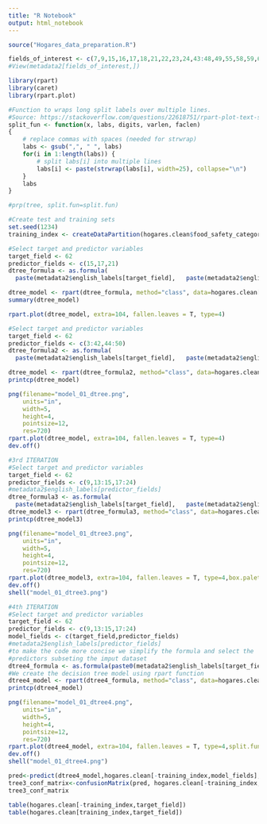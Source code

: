 ```yaml
---
title: "R Notebook"
output: html_notebook
---
```


```r
source("Hogares_data_preparation.R")

```
```r
fields_of_interest <- c(7,9,15,16,17,18,21,22,23,24,43:48,49,55,58,59,60,61,62,68)
#View(metadata2[fields_of_interest,])
```
```r
library(rpart)
library(caret)
library(rpart.plot)
```
```r
#Function to wraps long split labels over multiple lines.
#Source: https://stackoverflow.com/questions/22618751/rpart-plot-text-shorter
split_fun <- function(x, labs, digits, varlen, faclen)
{
    # replace commas with spaces (needed for strwrap)
    labs <- gsub(",", " ", labs)
    for(i in 1:length(labs)) {
        # split labs[i] into multiple lines
        labs[i] <- paste(strwrap(labs[i], width=25), collapse="\n")
    }
    labs
}

#prp(tree, split.fun=split.fun)
```

```r
#Create test and training sets
set.seed(1234)
training_index <- createDataPartition(hogares.clean$food_safety_category,p=0.8,list = F)
```
```r
#Select target and predictor variables
target_field <- 62
predictor_fields <- c(15,17,21)
dtree_formula <- as.formula(
  paste(metadata2$english_labels[target_field],   paste(metadata2$english_labels[predictor_fields],collapse = "+"),sep  = "~"))

```
```r
dtree_model <- rpart(dtree_formula, method="class", data=hogares.clean[training_index,])
summary(dtree_model)
```
```r
rpart.plot(dtree_model, extra=104, fallen.leaves = T, type=4)
```
```r
#Select target and predictor variables
target_field <- 62
predictor_fields <- c(3:42,44:50)
dtree_formula2 <- as.formula(
  paste(metadata2$english_labels[target_field],   paste(metadata2$english_labels[predictor_fields],collapse = "+"),sep  = "~"))

```

```r
dtree_model <- rpart(dtree_formula2, method="class", data=hogares.clean[training_index,])
printcp(dtree_model)
```
```r
png(filename="model_01_dtree.png", 
    units="in", 
    width=5, 
    height=4, 
    pointsize=12, 
    res=720)
rpart.plot(dtree_model, extra=104, fallen.leaves = T, type=4)
dev.off()
```

```r
#3rd ITERATION
#Select target and predictor variables
target_field <- 62
predictor_fields <- c(9,13:15,17:24)
#metadata2$english_labels[predictor_fields]
dtree_formula3 <- as.formula(
  paste(metadata2$english_labels[target_field],   paste(metadata2$english_labels[predictor_fields],collapse = "+"),sep  = "~"))
dtree_model3 <- rpart(dtree_formula3, method="class", data=hogares.clean[training_index,],control = rpart.control(cp = 0.0015))
printcp(dtree_model3)
```

```r
png(filename="model_01_dtree3.png", 
    units="in", 
    width=5, 
    height=4, 
    pointsize=12, 
    res=720)
rpart.plot(dtree_model3, extra=104, fallen.leaves = T, type=4,box.palette = list("Greens", "Grays", "Reds"))
dev.off()
shell("model_01_dtree3.png")
```

```r
#4th ITERATION
#Select target and predictor variables
target_field <- 62
predictor_fields <- c(9,13:15,17:24)
model_fields <- c(target_field,predictor_fields)
#metadata2$english_labels[predictor_fields]
#to make the code more concise we simplify the formula and select the 
#predictors subseting the imput dataset
dtree4_formula <- as.formula(paste0(metadata2$english_labels[target_field],"~."))
#We create the decision tree model using rpart function
dtree4_model <- rpart(dtree4_formula, method="class", data=hogares.clean[training_index,model_fields],control = rpart.control(cp = 0.002))
printcp(dtree4_model)
```
```r
png(filename="model_01_dtree4.png", 
    units="in", 
    width=5, 
    height=4, 
    pointsize=12, 
    res=720)
rpart.plot(dtree4_model, extra=104, fallen.leaves = T, type=4,split.fun=split_fun,faclen = 30,box.palette = list("Greens", "Grays", "Reds"))
dev.off()
shell("model_01_dtree4.png")
```

```r
pred<-predict(dtree4_model,hogares.clean[-training_index,model_fields],type = "class")
tree3_conf_matrix<-confusionMatrix(pred, hogares.clean[-training_index,target_field])
tree3_conf_matrix

```
```r
table(hogares.clean[-training_index,target_field])
table(hogares.clean[training_index,target_field])
```

